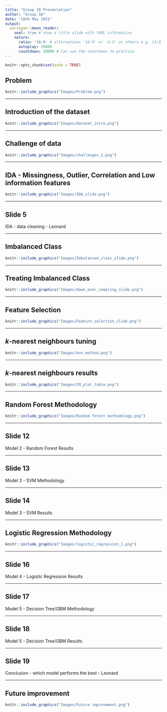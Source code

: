 ---
title: "Group 10 Presentation"
author: "Group 10"
date: "18th May 2021"
output: 
  xaringan::moon_reader:
    seal: true # show a title slide with YAML information
    nature:
      ratio: '16:9' # alternatives '16:9' or '4:3' or others e.g. 13:9
      autoplay: 20000
      countdown: 20000 # Can use the countdown to practice
---

```{r setup, include=FALSE}
knitr::opts_chunk$set(echo = TRUE)
```

## Problem

<!-- The prevalence of diabetes is growing rapidly all over the world. -->

<!-- Hospitalized diabetes patients have a higher risk of hospital readmission after discharge from hospital. -->

<!-- This generates significant burden to the patients and the health care system. -->

<!-- Identifying this group of patients will improve the management of the high readmission rate. -->


```{r, out.width = "1000px", echo=FALSE, fig.align="center"}
knitr::include_graphics("Images/Problem.png")
```


---


## Introduction of the dataset

<!-- Speech (to delete): The dataset we chose for the study represents 10 years of hospital admission cases for patients diagnosed with diabetes. There’re 55 categorical and numerical features that cover a variety of demographical and clinical data. Our goal is to build a model that discriminate patients readmitted within 30 days of discharge against patients readmitted after 30 days or never come back.
-->

```{r, out.width = "900px", echo=FALSE, fig.align="center"}
knitr::include_graphics("Images/dataset_intro.png")
```

---

## Challenge of data

<!-- Speech (to delete): The key challenges for the analysis include: 1) Big data – there’s over 100k observations in our data, which means longer execution time and higher computational cost; 2) data is messy and requires proper cleaning in order to filter outliers, remove duplications and handle missing data; 3) the problem we’re solving is to build a multi-class classifier, which is extension from building a binary model; 4) the classes are imbalanced, thus requires further balancing.

-->

```{r, out.width = "900px", echo=FALSE, fig.align="center"}
knitr::include_graphics("Images/challenges_2.png")
```

---


## IDA - Missingness, Outlier, Correlation and Low information features

```{r, out.width = "900px", echo=FALSE, fig.align="center"}
knitr::include_graphics("Images/IDA_slide.png")
```

---


## Slide 5

IDA - data cleaning - Leonard

---


## Imbalanced Class

```{r, out.width = "900px", echo=FALSE, fig.align="center"}
knitr::include_graphics("Images/Imbalanced_class_slide.png")
```

---


## Treating Imbalanced Class

```{r, out.width = "900px", echo=FALSE, fig.align="center"}
knitr::include_graphics("Images/down_over_sampling_slide.png")
```

---

## Feature Selection

```{r, out.width = "900px", echo=FALSE, fig.align="center"}
knitr::include_graphics("Images/Feature_selection_slide.png")
```

---

## *k*-nearest neighbours tuning

<!-- Speech (to delete): We first consider the k Nearest Neighbours method. -->
<!-- To tune the hyperparameter k for best accuracy while minimizing computational time, we adopt the heuristic that the best k is approximately equal to root N where N is the number of points. -->
<!-- By iterating around this value, we obtain our best k estimate. -->

```{r, out.width = "900px", echo=FALSE, fig.align="center"}
knitr::include_graphics("Images/knn_method.png")
```

---

## *k*-nearest neighbours results

<!-- Looking at this heatmap visualisation of the confusion matrix, we find that the kNN model fails to predict any instances of the ‘<30’ class in the test set.  -->
<!-- Second, the model fails to be sensitive to readmissions, which is critical to the goal of our project. -->

```{r, out.width = "1200px", echo=FALSE, fig.align="center"}
knitr::include_graphics("Images/CM_plot_table.png")
```

---

## Random Forest Methodology
<!-- Then we built a random forest model, we firstly tried different dataset to balance the class, and found only down sample data was able to pick up the minority class group. Then we tried different functions and features, and performed hyper-parameter tuning. (with or without: The red highlights indicate tests with best performance.) -->

```{r, out.width = "950px", echo=FALSE, fig.align="center"}
knitr::include_graphics("Images/Random forest methodology.png")
```

---

## Slide 12

Model 2 - Random Forest
Results

---

## Slide 13

Model 3 - SVM
Methodology

---

## Slide 14

Model 3 - SVM
Results

---

## Logistic Regression Methodology

<!-- Speech (to delete): We then fit multinomial logistic regression, which uses maximum likelihood estimation to evaluate the probability of class membership. We applied different combination of up/down sampling and feature selection technique. Model based on raw data and all features gives the best accuracy of around 54%, however like KNN model, sensitivity and specificity for the prediction is highly skewed, with no instances predicted to be in <30 days class. 
-->

```{r, out.width = "900px", echo=FALSE, fig.align="center"}
knitr::include_graphics("Images/logistic_regression_1.png")
```

---

## Slide 16

Model 4 - Logistic Regression
Results

---

## Slide 17

Model 5 - Decision Tree/GBM
Methodology

---

## Slide 18

Model 5 - Decision Tree/GBM
Results

---

## Slide 19

Conclusion - which model performs the best - Leonard

---

## Future improvement

<!-- There are several ways we can improve the performance of the model. Firstly, combine the two classes, patients readmitted within 30 days and  after 30 days, which have similar clinical meanings.
We can also increase observation number, reduce categorical variable levels, adjust threshold for existing models, and try other classification algorithms.-->


```{r, out.width = "900px", echo=FALSE, fig.align="center"}
knitr::include_graphics("Images/Future improvement.png")
```


